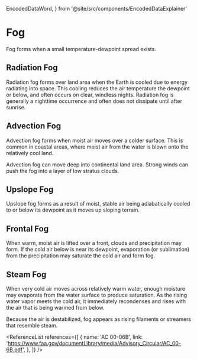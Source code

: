   EncodedDataWord,
} from '@site/src/components/EncodedDataExplainer'

# Fog

Fog forms when a small temperature-dewpoint spread exists.

## Radiation Fog

Radiation fog forms over land area when the Earth is cooled due to energy
radiating into space. This cooling reduces the air temperature the dewpoint or
below, and often occurs on clear, windless nights. Radiation fog is generally a
nighttime occurrence and often does not dissipate until after sunrise.

## Advection Fog

Advection fog forms when moist air moves over a colder surface. This is common
in coastal areas, where moist air from the water is blown onto the relatively
cool land.

Advection fog can move deep into continental land area. Strong winds can push
the fog into a layer of low stratus clouds.

## Upslope Fog

Upslope fog forms as a result of moist, stable air being adiabatically cooled to
or below its dewpoint as it moves up sloping terrain.

## Frontal Fog

When warm, moist air is lifted over a front, clouds and precipitation may form.
If the cold air below is near its dewpoint, evaporation (or sublimation) from
the precipitation may saturate the cold air and form fog.

## Steam Fog

When very cold air moves across relatively warm water, enough moisture may
evaporate from the water surface to produce saturation. As the rising water
vapor meets the cold air, it immediately recondenses and rises with the air that
is being warmed from below.

Because the air is destabilized, fog appears as rising filaments or streamers
that resemble steam.

<ReferenceList
  references={[
    {
      name: 'AC 00-06B',
      link: 'https://www.faa.gov/documentLibrary/media/Advisory_Circular/AC_00-6B.pdf',
    },
  ]}
/>
